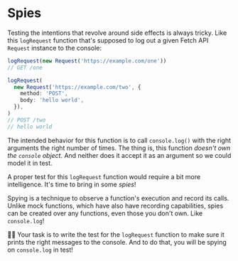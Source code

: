 # Spies

Testing the intentions that revolve around side effects is always tricky. Like this `logRequest` function that's supposed to log out a given Fetch API `Request` instance to the console:

<CodeFile file="log-request.ts" nocopy />

```ts
logRequest(new Request('https://example.com/one'))
// GET /one

logRequest(
  new Request('https://example.com/two', {
    method: 'POST',
    body: 'hello world',
  }),
)
// POST /two
// hello world
```

The intended behavior for this function is to call `console.log()` with the right arguments the right number of times. The thing is, this function _doesn't own the `console` object_. And neither does it accept it as an argument so we could model it in test.

A proper test for this `logRequest` function would require a bit more intelligence. It's time to bring in some _spies_!

Spying is a technique to observe a function's execution and record its calls. Unlike mock functions, which have also have recording capabilities, spies can be created over any functions, even those you don't own. Like `console.log`!

👨‍💼 Your task is to write the test for the `logRequest` function to make sure it prints the right messages to the console. And to do that, you will be spying on `console.log` in test!

